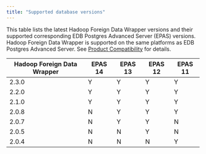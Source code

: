```yaml
---
title: "Supported database versions"
---
```


This table lists the latest Hadoop Foreign Data Wrapper versions and their supported corresponding EDB Postgres Advanced Server (EPAS) versions. Hadoop Foreign Data Wrapper is supported on the same platforms as EDB Postgres Advanced Server. See [Product Compatibility](https://www.enterprisedb.com/platform-compatibility#epas) for details.

| Hadoop Foreign Data Wrapper | EPAS 14 | EPAS 13 | EPAS 12 | EPAS 11 |  
| --------------------------- | ------- | ------- | ------- | ------- | 
| 2.3.0                       | Y       | Y       | Y       | Y       | 
| 2.2.0                       | Y       | Y       | Y       | Y       | 
| 2.1.0                       | Y       | Y       | Y       | Y       |  
| 2.0.8                       | N       | Y       | Y       | Y       |  
| 2.0.7                       | N       | Y       | Y       | N       |  
| 2.0.5                       | N       | N       | Y       | N       | 
| 2.0.4                       | N       | N       | N       | Y       |  



